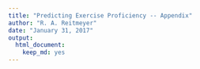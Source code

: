 ```yaml
---
title: "Predicting Exercise Proficiency -- Appendix"
author: "R. A. Reitmeyer"
date: "January 31, 2017"
output: 
  html_document: 
    keep_md: yes
---
```


<!-- ## Visualization with Y-Aware PCA -->

<!-- Basic PCA is column-agnostic. A newer technique, "Y-aware PCA", aims to -->
<!-- help make dimension reduction respect the response variable by centering -->
<!-- and scaling all of the "X" columns with respect a fit of response ~ column, -->
<!-- then taking principle components of that. Originally developed for regression, -->
<!-- it can be extended to binary classification via logistic regression. Extending -->
<!-- it further to multi-class classification requires a series of one-vs-all fits. -->

<!-- ```{r} -->
<!-- # get coefficient for a single column, for a single class -->
<!-- yaware_pca_m <- function(x, is_class) { -->
<!--   f <- glm(is_class ~ x, family='binomial') -->
<!--   return(f$coef[2]) -->
<!-- } -->
<!-- # get all coefficients, for a single class. -->
<!-- yaware_pca_all_ms <- function(data, is_class) { -->
<!--   return(sapply(data, function(x){yaware_pca_m(x,is_class)})) -->
<!-- } -->
<!-- # rescale (and center) a single column for a single class. -->
<!-- yaware_pca_rescale_one <- function(x, m) { -->
<!--   return(m*x-mean(m*x)) -->
<!-- } -->
<!-- # rescale all columns for a single class -->
<!-- yaware_pca_rescale_all<- function(data, all_ms) { -->
<!--   return( -->
<!--     sapply(1:length(all_ms), -->
<!--            function(i){yaware_pca_rescale_one(data[,i], all_ms[i])})) -->
<!-- } -->

<!-- # get variances from a PCA. -->
<!-- pca_explained_variances <- function(p) { -->
<!--   return(cumsum(p$sdev^2)/sum(p$sdev^2)) -->
<!-- } -->

<!-- # Work out the re-scaled, re-centered 'X' values for Y-aware -->
<!-- # PCA, and apply PCA. Will have five sets of PCA'd data, -->
<!-- # (one for each classe A..E, in a one-vs-rest fashion), in a list. -->
<!-- make_y_aware_pca_rotations <- function(data, ms_list) -->
<!-- { -->
<!--   yaware_pca_list <- lapply( -->
<!--     ms_list,  -->
<!--     function(ms) {  -->
<!--       prcomp(yaware_pca_rescale_all(data[,predict_cols], ms), -->
<!--              center=FALSE, scale=FALSE)$rotation -->
<!--       } -->
<!--     ) -->
<!--   return(yaware_pca_list) -->
<!-- } -->

<!-- # Form a new training 'X' data frame for given data, based on a list of all m -->
<!-- # coefficients for each class, and the PCA rotations for each class. Limit -->
<!-- # each class's PCA columns to Ncols columns. -->
<!-- make_y_aware_pca_x <- function(data, ms_list, rotation_list, Ncols=5) { -->
<!--   # Work out the re-scaled, re-centered 'X' values for Y-aware -->
<!--   # PCA, and apply PCA. Will have five sets of PCA'd data, -->
<!--   # (one for each classe A..E, in a one-vs-rest fashion), in a list. -->
<!--   retval <- as.data.frame(do.call(cbind, lapply( -->
<!--     1:min(length(ms_list), length(rotation_list)), -->
<!--     function(i) {  -->
<!--       (yaware_pca_rescale_all(data[,predict_cols], ms_list[[i]]) %*% rotation_list[[i]])[,1:Ncols] -->
<!--       } -->
<!--     ) -->
<!--   )) -->
<!--   new_names <- c(sapply(c('A','B','C','D','E'), function(class_name) { sprintf('pca_%s%02d', class_name, 1:Ncols) })) -->
<!--   names(retval) <-  new_names -->
<!--   return(retval) -->
<!-- } -->

<!-- # Form a data frame with both X and the response -->
<!-- make_yaware_pca_xy <- function(data, ms_list, rotation_list, Ncols, respcolname='classe') { -->
<!--   x <- make_y_aware_pca_x(data[,setdiff(names(data),respcolname)], ms_list, rotation_list, Ncols) -->
<!--   retval <- cbind(x, data[,respcolname]) -->
<!--   names(retval)[length(names(retval))] <- respcolname -->
<!--   return(retval) -->
<!-- } -->

<!-- # Not shown, but the first 5 columns explain 70-80% of the variance, -->
<!-- # and first 10 columns explain about 90% of the variance. -->

<!-- # collect m values for variable, for each classe. -->
<!-- train_ms_ABCDE <- lapply( -->
<!--   c('A','B','C','D','E'),  -->
<!--   function(classe_name) {  -->
<!--     yaware_pca_all_ms(train[,predict_cols], -->
<!--                       train[,'classe']==classe_name)  -->
<!--     } -->
<!--   ) -->
<!-- # compute the rotation matricies. -->
<!-- train_rotations_ABCDE <- make_y_aware_pca_rotations(train, train_ms_ABCDE) -->

<!-- # Make train / test / validation sets based on Y aware PCA, carefully using -->
<!-- # the scale factors and rotation matricies from the train data for test and -->
<!-- # validation data -->
<!-- train_yaware_pca_xy_10 <- make_yaware_pca_xy(train, train_ms_ABCDE, train_rotations_ABCDE, 10) -->
<!-- test_yaware_pca_xy_10 <- make_yaware_pca_xy(test, train_ms_ABCDE, train_rotations_ABCDE, 10) -->
<!-- validation_yaware_pca_xy_10 <- make_yaware_pca_xy(validation, train_ms_ABCDE, train_rotations_ABCDE, 10) -->
<!-- ``` -->

<!-- Performed as one-vs-rest, Y-aware PCA can help separate classes in many cases,  -->
<!-- though not every case. Across the one-vs-rest PCAs, 10 columns retain ~90% of -->
<!-- the variance. The author originally expected this to assist in model fitting. -->

<!-- ```{r, fig.width=6, fig.height=8} -->
<!-- par(mfcol=c(3,2)) -->
<!-- plot_pca_x(train_yaware_pca_xy_10,  1,  2, train[,'classe']) -->
<!-- plot_pca_x(train_yaware_pca_xy_10, 11, 12, train[,'classe']) -->
<!-- plot_pca_x(train_yaware_pca_xy_10, 21, 22, train[,'classe']) -->
<!-- plot_pca_x(train_yaware_pca_xy_10, 31, 32, train[,'classe']) -->
<!-- plot_pca_x(train_yaware_pca_xy_10, 41, 42, train[,'classe']) -->
<!-- par(mfcol=c(1,1)) -->
<!-- ``` -->




<!-- ## Sidebar: PCA fits in practice -->

<!-- As a side note, predictions with the Y-aware PCA columns turned out to be -->
<!-- not quite as good as training on the original columns. -->

<!-- ```{r} -->
<!-- mf_pca_10_cv <- manyfits_caret(train_yaware_pca_xy_10, "classe ~ .",  -->
<!--                                c('gbm','rf','ctree','lda','mda'),  -->
<!--                                data_name='train_pca10_cv',  -->
<!--                                trControl=caret::trainControl(method='cv')) -->
<!-- ``` -->

<!-- The best test set accuracies are only -->
<!-- ```r round(acc(mf_pca_10_cv[[2]]$fit, test_yaware_pca_xy_10),5)``` -->
<!-- and -->
<!-- ```r round(acc(mf_pca_10_cv[[1]]$fit, test_yaware_pca_xy_10),5)``` -->
<!-- for methods ```r mf_pca_10_cv[[2]]$method``` and  -->
<!-- ```r mf_pca_10_cv[[2]]$method``` respectively. -->

